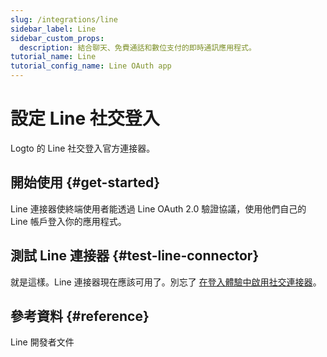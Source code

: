 ```yaml
---
slug: /integrations/line
sidebar_label: Line
sidebar_custom_props:
  description: 結合聊天、免費通話和數位支付的即時通訊應用程式。
tutorial_name: Line
tutorial_config_name: Line OAuth app
---
```




# 設定 Line 社交登入

Logto 的 Line 社交登入官方連接器。

<GuideTip />

## 開始使用 \{#get-started}

Line 連接器使終端使用者能透過 Line OAuth 2.0 驗證協議，使用他們自己的 Line 帳戶登入你的應用程式。

<Integration />

## 測試 Line 連接器 \{#test-line-connector}

就是這樣。Line 連接器現在應該可用了。別忘了 [在登入體驗中啟用社交連接器](/connectors/social-connectors/#enable-social-sign-in)。

## 參考資料 \{#reference}

<Url href="https://developers.line.biz/en/docs/line-login/overview/">Line 開發者文件</Url>
